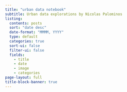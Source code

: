 ```yaml
---
title: "urban data notebook"
subtitle: Urban data explorations by Nicolas Palominos
listing:
  contents: posts
  sort: "date desc"
  date-format: "MMMM, YYYY"
  type: default
  categories: true
  sort-ui: false
  filter-ui: false
  fields: 
    - title
    - date
    - image
    - categories
page-layout: full
title-block-banner: true
---
```



